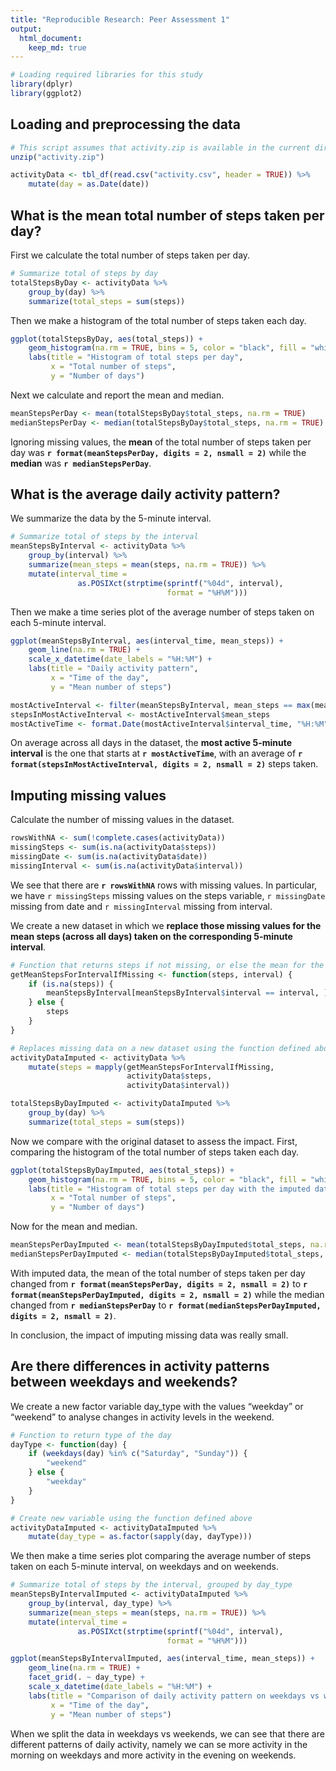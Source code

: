 ```yaml
---
title: "Reproducible Research: Peer Assessment 1"
output: 
  html_document:
    keep_md: true
---
```


```r
# Loading required libraries for this study
library(dplyr)
library(ggplot2)
```


## Loading and preprocessing the data

```r
# This script assumes that activity.zip is available in the current directory
unzip("activity.zip")

activityData <- tbl_df(read.csv("activity.csv", header = TRUE)) %>%
    mutate(day = as.Date(date))
```


## What is the mean total number of steps taken per day?

First we calculate the total number of steps taken per day.

```r
# Summarize total of steps by day
totalStepsByDay <- activityData %>%
    group_by(day) %>%
    summarize(total_steps = sum(steps))
```

Then we make a histogram of the total number of steps taken each day.

```r
ggplot(totalStepsByDay, aes(total_steps)) +
    geom_histogram(na.rm = TRUE, bins = 5, color = "black", fill = "white") +
    labs(title = "Histogram of total steps per day",
         x = "Total number of steps",
         y = "Number of days")
```

Next we calculate and report the mean and median.

```r
meanStepsPerDay <- mean(totalStepsByDay$total_steps, na.rm = TRUE)
medianStepsPerDay <- median(totalStepsByDay$total_steps, na.rm = TRUE)
```

Ignoring missing values, the **mean** of the total number of steps taken per day
was **`r format(meanStepsPerDay, digits = 2, nsmall = 2)`** while the **median**
was **`r medianStepsPerDay`**.


## What is the average daily activity pattern?

We summarize the data by the 5-minute interval.

```r
# Summarize total of steps by the interval
meanStepsByInterval <- activityData %>%
    group_by(interval) %>%
    summarize(mean_steps = mean(steps, na.rm = TRUE)) %>%
    mutate(interval_time =
               as.POSIXct(strptime(sprintf("%04d", interval),
                                   format = "%H%M")))
```

Then we make a time series plot of the average number of steps taken on each 5-minute interval.

```r
ggplot(meanStepsByInterval, aes(interval_time, mean_steps)) +
    geom_line(na.rm = TRUE) +
    scale_x_datetime(date_labels = "%H:%M") +
    labs(title = "Daily activity pattern",
         x = "Time of the day",
         y = "Mean number of steps")
```

```r
mostActiveInterval <- filter(meanStepsByInterval, mean_steps == max(mean_steps))
stepsInMostActiveInterval <- mostActiveInterval$mean_steps
mostActiveTime <- format.Date(mostActiveInterval$interval_time, "%H:%M")
```

On average across all days in the dataset, the **most active 5-minute interval**
is the one that starts at **`r mostActiveTime`**, with an average of
**`r format(stepsInMostActiveInterval, digits = 2, nsmall = 2)`** steps taken.


## Imputing missing values

Calculate the number of missing values in the dataset.

```r
rowsWithNA <- sum(!complete.cases(activityData))
missingSteps <- sum(is.na(activityData$steps))
missingDate <- sum(is.na(activityData$date))
missingInterval <- sum(is.na(activityData$interval))
```

We see that there are **`r rowsWithNA`** rows with missing values. In particular,
we have `r missingSteps` missing values on the steps variable, `r missingDate`
missing from date and `r missingInterval` missing from interval.

We create a new dataset in which we **replace those missing values for the mean
steps (across all days) taken on the corresponding 5-minute interval**.

```r
# Function that returns steps if not missing, or else the mean for the interval
getMeanStepsForIntervalIfMissing <- function(steps, interval) {
    if (is.na(steps)) {
        meanStepsByInterval[meanStepsByInterval$interval == interval, ]$mean_steps
    } else {
        steps
    }
}

# Replaces missing data on a new dataset using the function defined above
activityDataImputed <- activityData %>%
    mutate(steps = mapply(getMeanStepsForIntervalIfMissing,
                          activityData$steps,
                          activityData$interval))

totalStepsByDayImputed <- activityDataImputed %>%
    group_by(day) %>%
    summarize(total_steps = sum(steps))
```

Now we compare with the original dataset to assess the impact. First, comparing
the histogram of the total number of steps taken each day.

```r
ggplot(totalStepsByDayImputed, aes(total_steps)) +
    geom_histogram(na.rm = TRUE, bins = 5, color = "black", fill = "white") +
    labs(title = "Histogram of total steps per day with the imputed dataset",
         x = "Total number of steps",
         y = "Number of days")
```

Now for the mean and median.

```r
meanStepsPerDayImputed <- mean(totalStepsByDayImputed$total_steps, na.rm = TRUE)
medianStepsPerDayImputed <- median(totalStepsByDayImputed$total_steps, na.rm = TRUE)
```

With imputed data, the mean of the total number of steps taken per day changed
from **`r format(meanStepsPerDay, digits = 2, nsmall = 2)`** to
**`r format(meanStepsPerDayImputed, digits = 2, nsmall = 2)`** while the median
changed from **`r medianStepsPerDay`** to
**`r format(medianStepsPerDayImputed, digits = 2, nsmall = 2)`**.

In conclusion, the impact of imputing missing data was really small.

## Are there differences in activity patterns between weekdays and weekends?

We create a new factor variable day_type with the values "weekday" or "weekend"
to analyse changes in activity levels in the weekend.


```r
# Function to return type of the day
dayType <- function(day) {
    if (weekdays(day) %in% c("Saturday", "Sunday")) {
        "weekend"
    } else {
        "weekday"
    }
}

# Create new variable using the function defined above
activityDataImputed <- activityDataImputed %>%
    mutate(day_type = as.factor(sapply(day, dayType)))
```

We then make a time series plot comparing the average number of steps taken on
each 5-minute interval, on weekdays and on weekends.

```r
# Summarize total of steps by the interval, grouped by day_type
meanStepsByIntervalImputed <- activityDataImputed %>%
    group_by(interval, day_type) %>%
    summarize(mean_steps = mean(steps, na.rm = TRUE)) %>%
    mutate(interval_time =
               as.POSIXct(strptime(sprintf("%04d", interval),
                                   format = "%H%M")))

ggplot(meanStepsByIntervalImputed, aes(interval_time, mean_steps)) +
    geom_line(na.rm = TRUE) +
    facet_grid(. ~ day_type) +
    scale_x_datetime(date_labels = "%H:%M") +
    labs(title = "Comparison of daily activity pattern on weekdays vs weekends",
         x = "Time of the day",
         y = "Mean number of steps")
```

When we split the data in weekdays vs weekends, we can see that there are
different patterns of daily activity, namely we can se more activity in the
morning on weekdays and more activity in the evening on weekends.